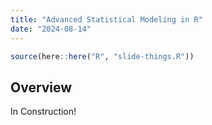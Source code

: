 ```yaml
---
title: "Advanced Statistical Modeling in R"
date: "2024-08-14"
---
```


```r
source(here::here("R", "slide-things.R"))
```

## Overview

In Construction!